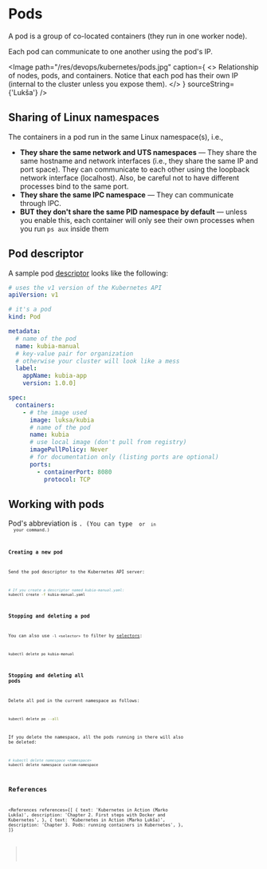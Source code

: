 
# Pods

A pod is a group of co-located containers (they run in one worker node).

Each pod can communicate to one another using the pod's IP.

<Image
  path="/res/devops/kubernetes/pods.jpg"
  caption={
    <>
      Relationship of nodes, pods, and containers. Notice that each pod has their own IP (internal
      to the cluster unless you expose them).
    </>
  }
  sourceString={'Lukša'}
/>

## Sharing of Linux namespaces

The containers in a pod run in the same Linux namespace(s), i.e.,

- **They share the same network and UTS namespaces** &mdash; They share the same hostname and network interfaces (i.e., they share the same IP and port space). They can communicate to each other using the loopback network interface (localhost). Also, be careful not to have different processes bind to the same port.
- **They share the same IPC namespace** &mdash; They can communicate through IPC.
- **BUT they don't share the same PID namespace by default** &mdash; unless you enable this, each container will only see their own processes when you run `ps aux` inside them

## Pod descriptor

A sample pod [descriptor](devops/kubernetes/concepts/getting-started/yaml-descriptor) looks like the following:

```yaml
# uses the v1 version of the Kubernetes API
apiVersion: v1

# it's a pod
kind: Pod

metadata:
  # name of the pod
  name: kubia-manual
  # key-value pair for organization
  # otherwise your cluster will look like a mess
  label:
    appName: kubia-app
    version: 1.0.0]

spec:
  containers:
    - # the image used
      image: luksa/kubia
      # name of the pod
      name: kubia
      # use local image (don't pull from registry)
      imagePullPolicy: Never
      # for documentation only (listing ports are optional)
      ports:
        - containerPort: 8080
          protocol: TCP
```

## Working with pods

<NoteBox type="info">
  Pod's abbreviation is <Code str="po" />. (You can type <Code str="po" /> or <Code str="pod" /> in
  your command.)
</NoteBox>

### Creating a new pod

Send the pod descriptor to the Kubernetes API server:

```bash
# If you create a descriptor named kubia-manual.yaml:
kubectl create -f kubia-manual.yaml
```

### Stopping and deleting a pod

You can also use `-l <selector>` to filter by [selectors](/devops/kubernetes/concepts/getting-started/labels-selectors):

```bash
kubectl delete po kubia-manual
```

### Stopping and deleting all pods

Delete all pod in the current namespace as follows:

```bash
kubectl delete po --all
```

If you delete the namespace, all the pods running in there will also be deleted:

```bash
# kubectl delete namespace <namespace>
kubectl delete namespace custom-namespace
```

## References

<References
  references={[
    {
      text: 'Kubernetes in Action (Marko Lukša)',
      description: 'Chapter 2. First steps with Docker and Kubernetes',
    },
    {
      text: 'Kubernetes in Action (Marko Lukša)',
      description: 'Chapter 3. Pods: running containers in Kubernetes',
    },
  ]}
></References>
